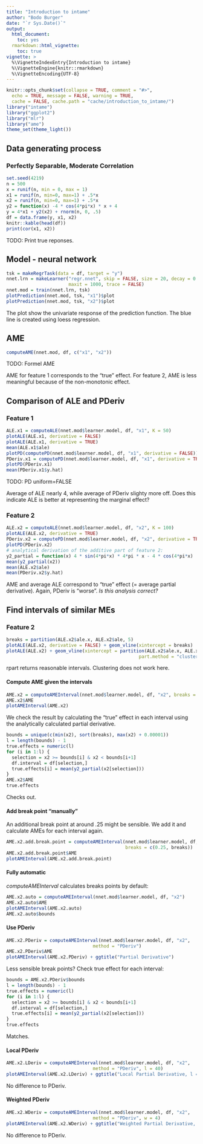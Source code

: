 ```yaml
---
title: "Introduction to intame"
author: "Bodo Burger"
date: "`r Sys.Date()`"
output:
  html_document: 
    toc: yes
  rmarkdown::html_vignette:
    toc: true
vignette: >
  %\VignetteIndexEntry{Introduction to intame}
  %\VignetteEngine{knitr::rmarkdown}
  %\VignetteEncoding{UTF-8}
---
```


```r
knitr::opts_chunk$set(collapse = TRUE, comment = "#>",
  echo = TRUE, message = FALSE, warning = TRUE,
  cache = FALSE, cache.path = "cache/introduction_to_intame/")
library("intame")
library("ggplot2")
library("mlr")
library("ame")
theme_set(theme_light())
```

## Data generating process

<!-- ### Perfectly Separable, High Correlation -->

<!-- Regression example with two highly correlated features. -->

<!-- ```{r dgp-hi-cor} -->
<!-- set.seed(4321) -->
<!-- n = 500 -->
<!-- x = runif(n, min = 0, max = 1) -->
<!-- x1 = x + rnorm(n, 0, 0.05) -->
<!-- x2 = x + rnorm(n, 0, 0.05) -->
<!-- y2 = function(x) -4 * cos(4*pi*x) * x + 4 -->
<!-- y = x1 + y2(x2) + rnorm(n, 0, .5) -->
<!-- df = data.frame(y, x1, x2) -->
<!-- knitr::kable(head(df)) -->
<!-- print(cor(x1, x2)) -->
<!-- ``` -->

### Perfectly Separable, Moderate Correlation

```r
set.seed(4219)
n = 500
x = runif(n, min = 0, max = 1)
x1 = runif(n, min=0, max=1) + .5*x
x2 = runif(n, min=0, max=1) + .5*x
y2 = function(x) -4 * cos(4*pi*x) * x + 4
y = 4*x1 + y2(x2) + rnorm(n, 0, .5)
df = data.frame(y, x1, x2)
knitr::kable(head(df))
print(cor(x1, x2))
```

TODO: Print true reponses.

## Model - neural network

```r
tsk = makeRegrTask(data = df, target = "y")
nnet.lrn = makeLearner("regr.nnet", skip = FALSE, size = 20, decay = 0.0001,
                       maxit = 1000, trace = FALSE)
nnet.mod = train(nnet.lrn, tsk)
plotPrediction(nnet.mod, tsk, "x1")$plot
plotPrediction(nnet.mod, tsk, "x2")$plot
```

The plot show the univariate response of the prediction function.
The blue line is created using loess regression.

## AME

```r
computeAME(nnet.mod, df, c("x1", "x2"))
```

TODO: Formel AME

AME for feature 1 corresponds to the "true" effect.
For feature 2, AME is less meaningful because of the non-monotonic effect.

## Comparison of ALE and PDeriv

### Feature 1

```r
ALE.x1 = computeALE(nnet.mod$learner.model, df, "x1", K = 50)
plotALE(ALE.x1, derivative = FALSE)
plotALE(ALE.x1, derivative = TRUE)
mean(ALE.x1$ale)
plotPD(computePD(nnet.mod$learner.model, df, "x1", derivative = FALSE))
PDeriv.x1 = computePD(nnet.mod$learner.model, df, "x1", derivative = TRUE)
plotPD(PDeriv.x1)
mean(PDeriv.x1$y.hat)
```

TODO: PD uniform=FALSE

Average of ALE nearly 4, while average of PDeriv slighty more off.
Does this indicate ALE is better at representing the marginal effect?

### Feature 2

```r
ALE.x2 = computeALE(nnet.mod$learner.model, df, "x2", K = 100)
plotALE(ALE.x2, derivative = TRUE)
PDeriv.x2 = computePD(nnet.mod$learner.model, df, "x2", derivative = TRUE)
plotPD(PDeriv.x2)
# analytical derivation of the additive part of feature 2:
y2_partial = function(x) 4 * sin(4*pi*x) * 4*pi * x - 4 * cos(4*pi*x)
mean(y2_partial(x2))
mean(ALE.x2$ale)
mean(PDeriv.x2$y.hat)
```

AME and average ALE correspond to "true" effect (= average partial derivative).
Again, PDeriv is "worse". *Is this analysis correct?*

## Find intervals of similar MEs

### Feature 2

```r
breaks = partition(ALE.x2$ale.x, ALE.x2$ale, 5)
plotALE(ALE.x2, derivative = FALSE) + geom_vline(xintercept = breaks)
plotALE(ALE.x2) + geom_vline(xintercept = partition(ALE.x2$ale.x, ALE.x2$ale, 5,
                                                 part.method = "cluster"))
```

rpart returns reasonable intervals. Clustering does not work here.

#### Compute AME given the intervals

```r
AME.x2 = computeAMEInterval(nnet.mod$learner.model, df, "x2", breaks = breaks)
AME.x2$AME
plotAMEInterval(AME.x2)
```

We check the result by calculating the "true" effect in each interval
using the analytically calculated partial derivative.

```r
bounds = unique(c(min(x2), sort(breaks), max(x2) + 0.00001))
l = length(bounds) - 1
true.effects = numeric(l)
for (i in 1:l) {
  selection = x2 >= bounds[i] & x2 < bounds[i+1]
  df.interval = df[selection,]
  true.effects[i] = mean(y2_partial(x2[selection]))
}
AME.x2$AME
true.effects
```

Checks out.

#### Add break point "manually"

An additional break point at around .25 might be sensible. We add it and calculate
AMEs for each interval again.

```r
AME.x2.add.break.point = computeAMEInterval(nnet.mod$learner.model, df, "x2",
                                            breaks = c(0.25, breaks))
AME.x2.add.break.point$AME
plotAMEInterval(AME.x2.add.break.point)
```

#### Fully automatic

*computeAMEInterval* calculates breaks points by default:

```r
AME.x2.auto = computeAMEInterval(nnet.mod$learner.model, df, "x2")
AME.x2.auto$AME
plotAMEInterval(AME.x2.auto)
AME.x2.auto$bounds
```

#### Use PDeriv

```r
AME.x2.PDeriv = computeAMEInterval(nnet.mod$learner.model, df, "x2",
                                method = "PDeriv")
AME.x2.PDeriv$AME
plotAMEInterval(AME.x2.PDeriv) + ggtitle("Partial Derivative")
```

Less sensible break points? Check true effect for each interval:

```r
bounds = AME.x2.PDeriv$bounds
l = length(bounds) - 1
true.effects = numeric(l)
for (i in 1:l) {
  selection = x2 >= bounds[i] & x2 < bounds[i+1]
  df.interval = df[selection,]
  true.effects[i] = mean(y2_partial(x2[selection]))
}
true.effects
```

Matches.

#### Local PDeriv

```r
AME.x2.LDeriv = computeAMEInterval(nnet.mod$learner.model, df, "x2",
                                method = "PDeriv", l = 40)
plotAMEInterval(AME.x2.LDeriv) + ggtitle("Local Partial Derivative, l = 40")
```

No difference to PDeriv.

#### Weighted PDeriv

```r
AME.x2.WDeriv = computeAMEInterval(nnet.mod$learner.model, df, "x2",
                                method = "PDeriv", w = 4)
plotAMEInterval(AME.x2.WDeriv) + ggtitle("Weighted Partial Derivative, w = 4")
```

No difference to PDeriv.
